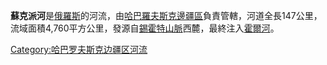 '''蘇克派河'''是[[俄羅斯|俄羅斯]]的河流，由[[哈巴羅夫斯克邊疆區|哈巴羅夫斯克邊疆區]]負責管轄，河道全長147公里，流域面積4,760平方公里，發源自[[錫霍特山脈|錫霍特山脈]]西麓，最終注入[[霍爾河|霍爾河]]。

{{Russia-geo-stub}}
[[Category:哈巴罗夫斯克边疆区河流|Category:哈巴罗夫斯克边疆区河流]]